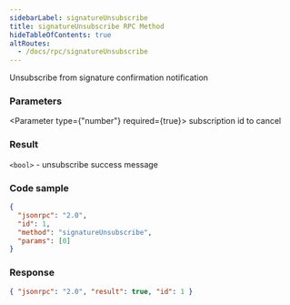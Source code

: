 ```yaml
---
sidebarLabel: signatureUnsubscribe
title: signatureUnsubscribe RPC Method
hideTableOfContents: true
altRoutes:
  - /docs/rpc/signatureUnsubscribe
---
```


Unsubscribe from signature confirmation notification

<DocSideBySide>

<DocLeftSide>

### Parameters

<Parameter type={"number"} required={true}>
  subscription id to cancel
</Parameter>

### Result

`<bool>` - unsubscribe success message

</DocLeftSide>

<DocRightSide>

### Code sample

```json
{
  "jsonrpc": "2.0",
  "id": 1,
  "method": "signatureUnsubscribe",
  "params": [0]
}
```

### Response

```json
{ "jsonrpc": "2.0", "result": true, "id": 1 }
```

</DocRightSide>
</DocSideBySide>
